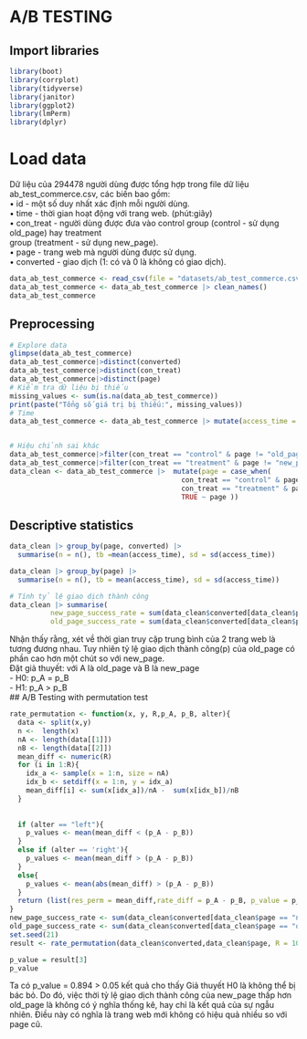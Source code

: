 
# A/B TESTING
## Import libraries
```{r, echo = TRUE, include=FALSE}
library(boot)
library(corrplot)
library(tidyverse)
library(janitor)
library(ggplot2)
library(lmPerm)
library(dplyr)
```
# Load data
Dữ liệu của 294478 người dùng được tổng hợp trong file dữ liệu ab_test_commerce.csv, các biến bao gồm:  
• id - một số duy nhất xác định mỗi người dùng.  
• time - thời gian hoạt động với trang web. (phút:giây)  
• con_treat - người dùng được đưa vào control group (control - sử dụng old_page) hay treatment  
group (treatment - sử dụng new_page).  
• page - trang web mà người dùng được sử dụng.  
• converted - giao dịch (1: có và 0 là không có giao dịch).  
```{r}
data_ab_test_commerce <- read_csv(file = "datasets/ab_test_commerce.csv",na = c("", "NA", "N/A"))
data_ab_test_commerce <- data_ab_test_commerce |> clean_names()
data_ab_test_commerce
```

## Preprocessing

```{r}
# Explore data
glimpse(data_ab_test_commerce)
data_ab_test_commerce|>distinct(converted)
data_ab_test_commerce|>distinct(con_treat)
data_ab_test_commerce|>distinct(page)
# Kiểm tra dữ liệu bị thiếu
missing_values <- sum(is.na(data_ab_test_commerce))
print(paste("Tổng số giá trị bị thiếu:", missing_values))
# Time
data_ab_test_commerce <- data_ab_test_commerce |> mutate(access_time = hour(time) * 60 + minute(time) + second(time))


# Hiệu chỉnh sai khác 
data_ab_test_commerce|>filter(con_treat == "control" & page != "old_page") |> nrow()
data_ab_test_commerce|>filter(con_treat == "treatment" & page != "new_page") |> nrow()
data_clean <- data_ab_test_commerce |>  mutate(page = case_when(
                                          con_treat == "control" & page != "old_page" ~ "old_page",
                                          con_treat == "treatment" & page != "new_page" ~ "new_page",
                                          TRUE ~ page ))
```
## Descriptive statistics
```{r}
data_clean |> group_by(page, converted) |>
  summarise(n = n(), tb =mean(access_time), sd = sd(access_time))

```

```{r}
data_clean |> group_by(page) |>
  summarise(n = n(), tb = mean(access_time), sd = sd(access_time))

```

```{r}
# Tính tỷ lệ giao dịch thành công 
data_clean |> summarise(
          new_page_success_rate = sum(data_clean$converted[data_clean$page == "new_page"]) / sum(data_clean$page == "new_page"),
          old_page_success_rate = sum(data_clean$converted[data_clean$page == "old_page"]) / sum(data_clean$page == "old_page"))

```

Nhận thấy rằng, xét về thời gian truy cập trung bình của 2 trang web là tương đương nhau.
Tuy nhiên tỷ lệ giao dịch thành công(p) của old_page có phần cao hơn một chút so với new_page.  
Đặt giả thuyết: với A là old_page và B là new_page  
- H0: p_A = p_B   
- H1: p_A > p_B  
## A/B Testing with permutation test 
```{r}
rate_permutation <- function(x, y, R,p_A, p_B, alter){
  data <- split(x,y)
  n <-  length(x)
  nA <- length(data[[1]])
  nB <- length(data[[2]])
  mean_diff <- numeric(R)
  for (i in 1:R){
    idx_a <- sample(x = 1:n, size = nA)
    idx_b <- setdiff(x = 1:n, y = idx_a)
    mean_diff[i] <- sum(x[idx_a])/nA -  sum(x[idx_b])/nB
  }
  
  
  if (alter == "left"){
    p_values <- mean(mean_diff < (p_A - p_B))
  }
  else if (alter == 'right'){
    p_values <- mean(mean_diff > (p_A - p_B))
  }
  else{
    p_values <- mean(abs(mean_diff) > (p_A - p_B)) 
  }
  return (list(res_perm = mean_diff,rate_diff = p_A - p_B, p_value = p_values))
}
new_page_success_rate <- sum(data_clean$converted[data_clean$page == "new_page"]) / sum(data_clean$page == "new_page")
old_page_success_rate <- sum(data_clean$converted[data_clean$page == "old_page"]) / sum(data_clean$page == "old_page")
set.seed(21)
result <- rate_permutation(data_clean$converted,data_clean$page, R = 1000, p_A=old_page_success_rate, p_B = new_page_result[3],alter = 'left')

p_value = result[3]
p_value
```

Ta có p_value = 0.894 > 0.05 kết quả cho thấy Giả thuyết H0 là không thể bị bác bỏ. 
Do đó, việc thời tỷ lệ giao dịch thành công của new_page thấp hơn old_page là không có ý nghĩa thống kê, hay chỉ là kết quả của sự ngẫu nhiên.
Điều này có nghĩa là trang web mới không có hiệu quả nhiều so với page cũ. 


